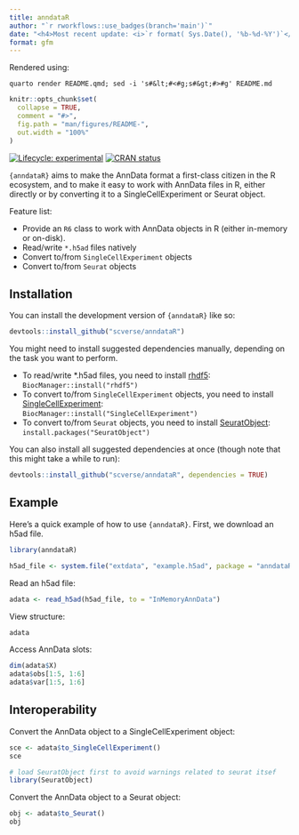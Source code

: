 ```yaml
---
title: anndataR
author: "`r rworkflows::use_badges(branch='main')`" 
date: "<h4>Most recent update: <i>`r format( Sys.Date(), '%b-%d-%Y')`</i></h4>"
format: gfm
---
```


:::{.content-hidden}
Rendered using:
```
quarto render README.qmd; sed -i 's#&lt;#<#g;s#&gt;#>#g' README.md
```
:::

<!-- README.md is generated from README.qmd. Please edit that file -->

```r
knitr::opts_chunk$set(
  collapse = TRUE,
  comment = "#>",
  fig.path = "man/figures/README-",
  out.width = "100%"
)
```

<!-- badges: start -->
[![Lifecycle: experimental](https://img.shields.io/badge/lifecycle-experimental-orange.svg)](https://lifecycle.r-lib.org/articles/stages.html#experimental)
[![CRAN status](https://www.r-pkg.org/badges/version/anndataR)](https://CRAN.R-project.org/package=anndataR)
<!-- badges: end -->


`{anndataR}` aims to make the AnnData format a first-class citizen in the R ecosystem, and to make it easy to work with AnnData files in R, either directly
or by converting it to a SingleCellExperiment or Seurat object.

Feature list:

* Provide an `R6` class to work with AnnData objects in R (either in-memory or on-disk).
* Read/write `*.h5ad` files natively
* Convert to/from `SingleCellExperiment` objects
* Convert to/from `Seurat` objects


## Installation

You can install the development version of `{anndataR}` like so:

``` r
devtools::install_github("scverse/anndataR")
```

You might need to install suggested dependencies manually, depending on the task you want to perform.

* To read/write *.h5ad files, you need to install [rhdf5](https://bioconductor.org/packages/release/bioc/html/rhdf5.html):  
  `BiocManager::install("rhdf5")`
* To convert to/from `SingleCellExperiment` objects, you need to install [SingleCellExperiment](https://bioconductor.org/packages/release/bioc/html/SingleCellExperiment.html):  
  `BiocManager::install("SingleCellExperiment")`
* To convert to/from `Seurat` objects, you need to install [SeuratObject](https://cran.r-project.org/package=SeuratObject):  
  `install.packages("SeuratObject")`

You can also install all suggested dependencies at once (though note that this might take a while to run):

``` r
devtools::install_github("scverse/anndataR", dependencies = TRUE)
```

## Example

Here's a quick example of how to use `{anndataR}`. First, we download an h5ad file.

```r
library(anndataR)

h5ad_file <- system.file("extdata", "example.h5ad", package = "anndataR")
```

Read an h5ad file:

```r
adata <- read_h5ad(h5ad_file, to = "InMemoryAnnData")
```

View structure:
```r
adata
```

Access AnnData slots:
```r
dim(adata$X)
adata$obs[1:5, 1:6]
adata$var[1:5, 1:6]
```

## Interoperability

Convert the AnnData object to a SingleCellExperiment object:
```r
sce <- adata$to_SingleCellExperiment()
sce
```

```r
# load SeuratObject first to avoid warnings related to seurat itsef
library(SeuratObject)
```

Convert the AnnData object to a Seurat object:
```r
obj <- adata$to_Seurat()
obj
```

